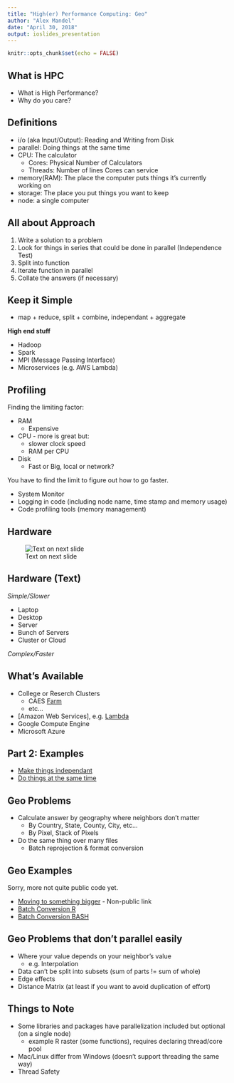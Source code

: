 ```yaml
---
title: "High(er) Performance Computing: Geo"
author: "Alex Mandel"
date: "April 30, 2018"
output: ioslides_presentation
---
```


```r
knitr::opts_chunk$set(echo = FALSE)
```

## What is HPC

* What is High Performance?
* Why do you care?

## Definitions

* i/o (aka Input/Output): Reading and Writing from Disk
* parallel: Doing things at the same time
* CPU: The calculator
    * Cores: Physical Number of Calculators
    * Threads: Number of lines Cores can service
* memory(RAM): The place the computer puts things it's currently working on
* storage: The place you put things you want to keep
* node: a single computer

## All about Approach

1. Write a solution to a problem
2. Look for things in series that could be done in parallel (Independence Test)
3. Split into function
4. Iterate function in parallel
5. Collate the answers (if necessary)

## Keep it Simple

* map + reduce, split + combine, independant + aggregate

**High end stuff**

* Hadoop
* Spark
* MPI (Message Passing Interface)
* Microservices (e.g. AWS Lambda)

## Profiling

Finding the limiting factor:

* RAM
    * Expensive
* CPU - more is great but:
    * slower clock speed
    * RAM per CPU
* Disk
    * Fast or Big, local or network?

You have to find the limit to figure out how to go faster.

* System Monitor
* Logging in code (including node name, time stamp and memory usage)
* Code profiling tools (memory management)

## Hardware
![Text on next slide](scaling.png)

## Hardware (Text)


*Simple/Slower*

* Laptop
* Desktop
* Server
* Bunch of Servers
* Cluster or Cloud

*Complex/Faster*


## What's Available

* College or Reserch Clusters
     * CAES [Farm](https://wiki.cse.ucdavis.edu/support/home)
     * etc...
* [Amazon Web Services], e.g. [Lambda](https://aws.amazon.com/lambda/features/)
* Google Compute Engine
* Microsoft Azure

## Part 2: Examples

* [Make things independant](https://bitbucket.org/hijmans-lab/computing/src/master/)
* [Do things at the same time](https://github.com/wildintellect/lenscorrection)

## Geo Problems

* Calculate answer by geography where neighbors don't matter
   * By Country, State, County, City, etc...
   * By Pixel, Stack of Pixels
* Do the same thing over many files
   * Batch reprojection & format conversion

## Geo Examples

Sorry, more not quite public code yet.

* [Moving to something bigger](https://bitbucket.org/hijmans-lab/gfc-data/src/master/scripts/1_prepareData.R) - Non-public link
* [Batch Conversion R](https://bitbucket.org/hijmans-lab/gfc-data/src/master/scripts/dataprep/wc2compress.R)
* [Batch Conversion BASH](https://bitbucket.org/hijmans-lab/gfc-data/src/master/scripts/dataprep/worldclim_fut.sh)


## Geo Problems that don't parallel easily

* Where your value depends on your neighbor's value
    * e.g. Interpolation
* Data can't be split into subsets (sum of parts != sum of whole)
* Edge effects
* Distance Matrix (at least if you want to avoid duplication of effort)

## Things to Note

* Some libraries and packages have parallelization included but optional (on a single node)
    * example R raster (some functions), requires declaring thread/core pool
* Mac/Linux differ from Windows (doesn't support threading the same way)
* Thread Safety